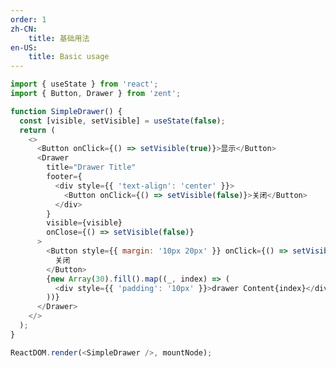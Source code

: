 ```yaml
---
order: 1
zh-CN:
	title: 基础用法
en-US:
	title: Basic usage
---
```


```js
import { useState } from 'react';
import { Button, Drawer } from 'zent';

function SimpleDrawer() {
  const [visible, setVisible] = useState(false);
  return (
    <>
      <Button onClick={() => setVisible(true)}>显示</Button>
      <Drawer
        title="Drawer Title"
        footer={
          <div style={{ 'text-align': 'center' }}>
            <Button onClick={() => setVisible(false)}>关闭</Button>
          </div>
        }
        visible={visible}
        onClose={() => setVisible(false)}
      >
        <Button style={{ margin: '10px 20px' }} onClick={() => setVisible(false)}>
          关闭
        </Button>
        {new Array(30).fill().map((_, index) => (
          <div style={{ 'padding': '10px' }}>drawer Content{index}</div>
        ))}
      </Drawer>
    </>
  );
}

ReactDOM.render(<SimpleDrawer />, mountNode);
```
